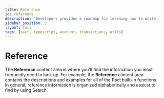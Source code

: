 ```yaml
---
title: Reference
id: reference
description: "Developers provides a roadmap for learning how to write smart contracts and frontend user interfaces for applications that run on the Kadena blockchain network."
sidebar_position: 3
layout: full
tags: [pact, typescript, account, transactions, utils]
---
```


<head>
  <title>Developers Reference</title>
  <meta name="description" content="The Kadena Developers content provides a roadmap for learning how to write smart contracts and frontend user interfaces for applications that run on the Kadena blockchain network."/>
</head>

# Reference

The **Reference** content area is where you'll find the information you most frequently need to look up.
For example, the **Reference** content area contains the descriptions and examples for all of the Pact built-in functions.
In general, reference information is organized alphabetically and easiest to find by using Search.
